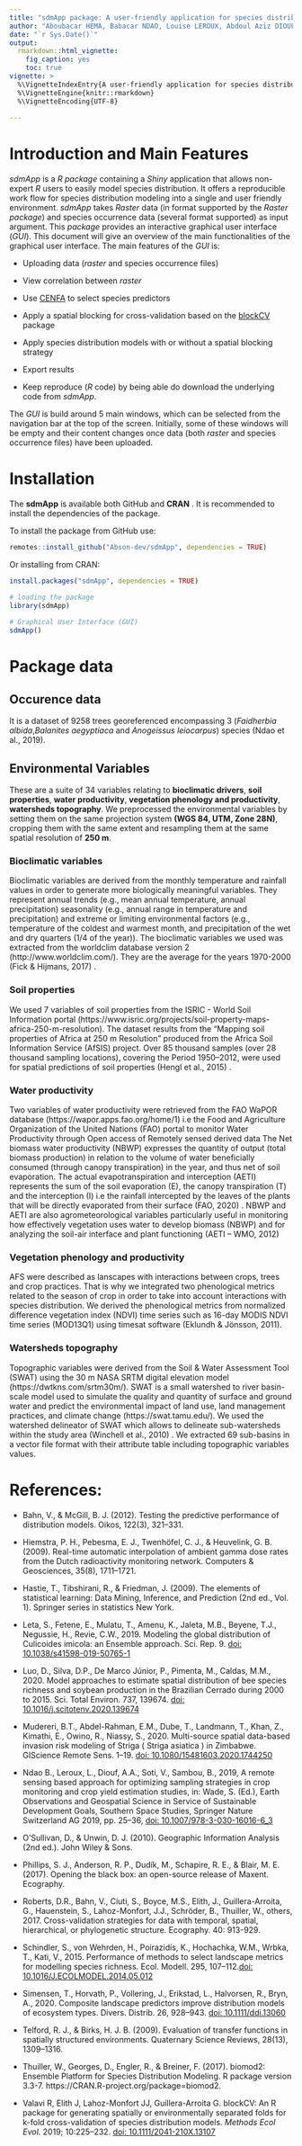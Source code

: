 ---
title: "sdmApp package: A user-friendly application for species distribution modeling"
author: "Aboubacar HEMA, Babacar NDAO, Louise LEROUX, Abdoul Aziz DIOUF"
date: "`r Sys.Date()`"
output: 
  rmarkdown::html_vignette:
    fig_caption: yes
    toc: true
vignette: >
  %\VignetteIndexEntry{A user-friendly application for species distribution modeling}
  %\VignetteEngine{knitr::rmarkdown}
  %\VignetteEncoding{UTF-8}
  
---

# Introduction and Main Features
*sdmApp* is a *R package* containing a *Shiny* application that allows non-expert *R* users to easily model species distribution. It offers a reproducible work flow for species distribution modeling into a single and user friendly environment. *sdmApp* takes *Raster* data (in format supported by the *Raster package*) and species occurrence data (several format supported) as input argument. This *package* provides an interactive graphical user interface (*GUI*).
 This document will give an overview of the main functionalities of the graphical user interface. The main features of the *GUI* is:

* Uploading data (*raster* and species occurrence files)
* View correlation between *raster*
* Use [CENFA](https://CRAN.R-project.org/package=CENFA) to select species predictors
* Apply a spatial blocking for cross-validation based on the [blockCV](https://CRAN.R-project.org/package=blockCV) package
* Apply species distribution models with or without a spatial blocking strategy 

* Export results
* Keep reproduce (*R* code) by being able do download the underlying code from *sdmApp*.

 The *GUI* is build around 5 main windows, which can be selected from the navigation bar at the top of the screen. Initially, some of these windows will be empty and their content changes once data (both *raster* and species occurrence files) have been uploaded.
 
# Installation 

The **sdmApp** is available both GitHub and **CRAN** . It is recommended to install the dependencies of the package.

To install the package from GitHub use:

```{r eval=FALSE}
remotes::install_github("Abson-dev/sdmApp", dependencies = TRUE)

```

Or installing from CRAN:

```{r eval=FALSE}
install.packages("sdmApp", dependencies = TRUE)
```



```{r eval=FALSE}
# loading the package
library(sdmApp)
```

```{r eval=FALSE}
# Graphical User Interface (GUI)
sdmApp()
```

# Package data

## Occurence data

It is a dataset of 9258 trees georeferenced encompassing 3 (*Faidherbia albida*,*Balanites aegyptiaca* and *Anogeissus leiocarpus*)
 species (Ndao et al., 2019).

## Environmental Variables

These are a suite of 34 variables
relating to  **bioclimatic drivers**, **soil properties**, **water productivity**, **vegetation phenology and productivity**, **watersheds topography**. We preprocessed the environmental
variables by setting them on the same projection system **(WGS 84, UTM, Zone 28N)**, cropping
them with the same extent and resampling them at the same spatial resolution of **250 m**.

### Bioclimatic variables

Bioclimatic variables are derived from the monthly temperature and
rainfall values in order to generate more biologically meaningful variables. They represent annual
trends (e.g., mean annual temperature, annual precipitation) seasonality (e.g., annual range in
temperature and precipitation) and extreme or limiting environmental factors (e.g., temperature of
the coldest and warmest month, and precipitation of the wet and dry quarters (1/4 of the year)).
The bioclimatic variables we used was extracted from the worldclim database version 2
(http://www.worldclim.com/). They are the average for the years 1970-2000 (Fick &amp; Hijmans,
2017) .

### Soil properties

We used 7 variables of soil properties from the ISRIC - World Soil Information
portal (https://www.isric.org/projects/soil-property-maps-africa-250-m-resolution). The dataset
results from the “Mapping soil properties of Africa at 250 m Resolution” produced from the
Africa Soil Information Service (AfSIS) project. Over 85 thousand samples (over 28 thousand
sampling locations), covering the Period 1950–2012, were used for spatial predictions of soil
properties (Hengl et al., 2015) .

### Water productivity

Two variables of water productivity were retrieved from the FAO WaPOR
database (https://wapor.apps.fao.org/home/1) i.e the Food and Agriculture Organization of the
United Nations (FAO) portal to monitor Water Productivity through Open access of Remotely
sensed derived data The Net biomass water productivity (NBWP) expresses the quantity of
output (total biomass production) in relation to the volume of water beneficially consumed
(through canopy transpiration) in the year, and thus net of soil evaporation. The actual
evapotranspiration and interception (AETI) represents the sum of the soil evaporation (E),
the canopy transpiration (T) and the interception (I) i.e the rainfall intercepted by the leaves
of the plants that will be directly evaporated from their surface (FAO, 2020) . NBWP and
AETI are also agrometeorological variables particularly useful in monitoring how effectively
vegetation uses water to develop biomass (NBWP) and for analyzing the soil-air interface and
plant functioning (AETI – WMO, 2012)

### Vegetation phenology and productivity

AFS were described as lanscapes with interactions
between crops, trees and crop practices. That is why we integrated two phenological metrics
related to the season of crop in order to take into account interactions with species distribution.
We derived the phenological metrics from normalized difference vegetation index (NDVI) time
series such as 16-day MODIS NDVI time series (MOD13Q1) using timesat software (Eklundh &amp;
Jönsson, 2011).

### Watersheds topography

Topographic variables were derived from the Soil &amp; Water
Assessment Tool (SWAT) using the 30 m NASA SRTM digital elevation model
(https://dwtkns.com/srtm30m/). SWAT is a small watershed to river basin-scale model used to
simulate the quality and quantity of surface and ground water and predict the environmental
impact of land use, land management practices, and climate change (https://swat.tamu.edu/). We
used the watershed delineator of SWAT which allows to delineate sub-watersheds within the
study area (Winchell et al., 2010) . We extracted 69 sub-basins in a vector file format with their
attribute table including topographic variables values.

# References:
- Bahn, V., & McGill, B. J. (2012). Testing the predictive performance of distribution models. Oikos, 122(3), 321–331.
   
- Hiemstra, P. H., Pebesma, E. J., Twenhöfel, C. J., & Heuvelink, G. B. (2009). Real-time automatic interpolation of ambient gamma dose rates from the Dutch radioactivity monitoring network. Computers & Geosciences, 35(8), 1711–1721.

- Hastie, T., Tibshirani, R., & Friedman, J. (2009). The elements of statistical learning: Data Mining, Inference, and Prediction (2nd ed., Vol. 1). Springer series in statistics New York.
   
- Leta, S., Fetene, E., Mulatu, T., Amenu, K., Jaleta, M.B., Beyene, T.J., Negussie, H., Revie, C.W., 2019. Modeling the global distribution of Culicoides imicola: an Ensemble approach. Sci. Rep. 9. [doi: 
10.1038/s41598-019-50765-1](https://doi.org/10.1038/s41598-019-50765-1)

- Luo, D., Silva, D.P., De Marco Júnior, P., Pimenta, M., Caldas, M.M., 2020. Model approaches to estimate spatial distribution of bee species richness and soybean production in the Brazilian Cerrado during 2000 to 2015. Sci. Total Environ. 737, 139674. [doi: 10.1016/j.scitotenv.2020.139674](https://doi.org/https://doi.org/10.1016/j.scitotenv.2020.139674)

- Mudereri, B.T., Abdel-Rahman, E.M., Dube, T., Landmann, T., Khan, Z., Kimathi, E., Owino, R., Niassy, S., 2020. Multi-source spatial data-based invasion risk modeling of Striga ( Striga asiatica ) in Zimbabwe. GIScience Remote Sens. 1–19. [doi: 10.1080/15481603.2020.1744250](https://doi.org/10.1080/15481603.2020.1744250)

- Ndao B., Leroux, L., Diouf, A.A., Soti, V., Sambou, B., 2019, A remote sensing based approach for optimizing sampling strategies in crop monitoring and crop yield estimation studies, in: Wade, S. (Ed.), Earth Observations and Geospatial Science in Service of Sustainable Development Goals, Southern Space Studies, Springer Nature Switzerland AG 2019, pp. 25–36,  [doi: 10.1007/978-3-030-16016-6_3](https://doi.org/10.1007/978-3-030-16016-6_3) 

- O’Sullivan, D., & Unwin, D. J. (2010). Geographic Information Analysis (2nd ed.). John Wiley & Sons.

- Phillips, S. J., Anderson, R. P., Dudík, M., Schapire, R. E., & Blair, M. E. (2017). Opening the black box: an open-source release of Maxent. Ecography.
   
- Roberts, D.R., Bahn, V., Ciuti, S., Boyce, M.S., Elith, J., Guillera-Arroita, G., Hauenstein, S., Lahoz-Monfort, J.J., Schröder, B., Thuiller, W., others, 2017. Cross-validation strategies for data with temporal, spatial, hierarchical, or phylogenetic structure. Ecography. 40: 913-929.

- Schindler, S., von Wehrden, H., Poirazidis, K., Hochachka, W.M., Wrbka, T., Kati, V., 2015. Performance of methods to select landscape metrics for modelling species richness. Ecol. Modell. 295, 107–112.[doi: 
10.1016/J.ECOLMODEL.2014.05.012](https://doi.org/10.1016/J.ECOLMODEL.2014.05.012)

- Simensen, T., Horvath, P., Vollering, J., Erikstad, L., Halvorsen, R., Bryn, A., 2020. Composite landscape predictors improve distribution models of ecosystem types. Divers. Distrib. 26, 928–943. [doi: 10.1111/ddi.13060](https://doi.org/10.1111/ddi.13060)

- Telford, R. J., & Birks, H. J. B. (2009). Evaluation of transfer functions in spatially structured environments. Quaternary Science Reviews, 28(13), 1309–1316.

- Thuiller, W., Georges, D., Engler, R., & Breiner, F. (2017). biomod2: Ensemble Platform for Species Distribution Modeling. R package version 3.3-7. https://CRAN.R-project.org/package=biomod2.

- Valavi R, Elith J, Lahoz-Monfort JJ, Guillera-Arroita G. blockCV: An R package for generating spatially or environmentally separated folds for k-fold cross-validation of species distribution models. *Methods Ecol Evol.* 2019; 10:225–232. [doi: 10.1111/2041-210X.13107](https://doi.org/10.1111/2041-210X.13107)
